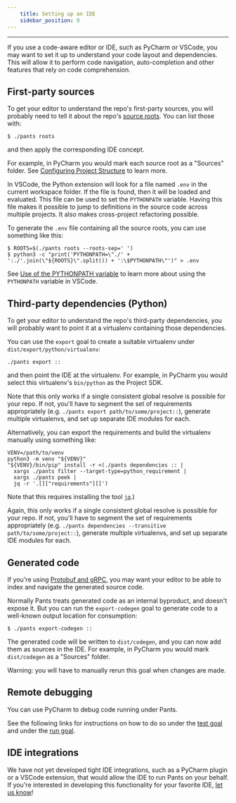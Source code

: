 ```yaml
---
    title: Setting up an IDE
    sidebar_position: 9
---
```


---

If you use a code-aware editor or IDE, such as PyCharm or VSCode, you may want to set it up to understand your code layout and dependencies. This will allow it to perform code navigation, auto-completion and other features that rely on code comprehension.

## First-party sources

To get your editor to understand the repo's first-party sources, you will probably need to tell it about the repo's [source roots](./key-concepts/source-roots.mdx). You can list those with:

```shell title="shell"
$ ./pants roots
```

and then apply the corresponding IDE concept.

For example, in PyCharm you would mark each source root as a "Sources" folder. See [Configuring Project Structure](https://www.jetbrains.com/help/pycharm/configuring-project-structure.html) to learn more.

In VSCode, the Python extension will look for a file named `.env` in the current workspace folder. If the file is found, then it will be loaded and evaluated. This file can be used to set the `PYTHONPATH` variable. Having this file makes it possible to jump to definitions in the source code across multiple projects. It also makes cross-project refactoring possible.

To generate the `.env` file containing all the source roots, you can use something like this:

```shell title="shell"
$ ROOTS=$(./pants roots --roots-sep=' ')
$ python3 -c "print('PYTHONPATH=\"./' + ':./'.join(\"${ROOTS}\".split()) + ':\$PYTHONPATH\"')" > .env
```

See [Use of the PYTHONPATH variable](https://code.visualstudio.com/docs/python/environments#_use-of-the-pythonpath-variable) to learn more about using the `PYTHONPATH` variable in VSCode.

## Third-party dependencies (Python)

To get your editor to understand the repo's third-party dependencies, you will probably want to point it at a virtualenv containing those dependencies.

You can use the `export` goal to create a suitable virtualenv under `dist/export/python/virtualenv`:

```shell title="Shell"
./pants export ::
```

and then point the IDE at the virtualenv. For example, in PyCharm you would select this virtualenv's `bin/python` as the Project SDK.

Note that this only works if a single consistent global resolve is possible for your repo. If not, you'll have to segment the set of requirements appropriately (e.g. `./pants export path/to/some/project::`), generate multiple virtualenvs, and set up separate IDE modules for each.

Alternatively, you can export the requirements and build the virtualenv manually using something like:

```shell title="shell"
VENV=/path/to/venv
python3 -m venv "${VENV}"
"${VENV}/bin/pip" install -r <(./pants dependencies :: |
  xargs ./pants filter --target-type=python_requirement |
  xargs ./pants peek |
  jq -r '.[]["requirements"][]')
```

Note that this requires installing the tool [`jq`](https://github.com/stedolan/jq).)

Again, this only works if a single consistent global resolve is possible for your repo. If not, you'll have to segment the set of requirements appropriately (e.g. `./pants dependencies --transitive path/to/some/project::`), generate multiple virtualenvs, and set up separate IDE modules for each.

## Generated code

If you're using [Protobuf and gRPC](../python/integrations/protobuf-and-grpc.mdx), you may want your editor to be able to index and navigate the generated source code.

Normally Pants treats generated code as an internal byproduct, and doesn't expose it. But you can run the `export-codegen` goal to generate code to a well-known output location for consumption:

```shell title="shell"
$ ./pants export-codegen ::
```

The generated code will be written to `dist/codegen`, and you can now add them as sources in the IDE. For example, in PyCharm you would mark `dist/codegen` as a "Sources" folder.

Warning: you will have to manually rerun this goal when changes are made.

## Remote debugging

You can use PyCharm to debug code running under Pants.

See the following links for instructions on how to do so under the [test goal](../python/goals/test.mdx) and under the [run goal](../python/goals/run.mdx).

## IDE integrations

We have not yet developed tight IDE integrations, such as a PyCharm plugin or a VSCode extension, that would allow the IDE to run Pants on your behalf. If you're interested in developing this functionality for your favorite IDE, [let us know](/community/members)!
